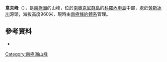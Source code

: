 {{coord|60|37|S|45|36|W|display=title}}

'''韋夫峰'''（{{lang-en|Wave Peak}}），是[[南極洲|南極洲]]的山峰，位於[[南奧克尼群島|南奧克尼群島]]的[[科羅內申島|科羅內申島]]中部，處於[[勞斯冰川|勞斯冰川]]源頭，海拔高度960米，現時由[[南極條約體系|南極條約體系]]管理。

==參考資料==
* {{usgs-gazetteer}}

{{Antarctica-geo-stub}}
[[Category:南極洲山峰|Category:南極洲山峰]]